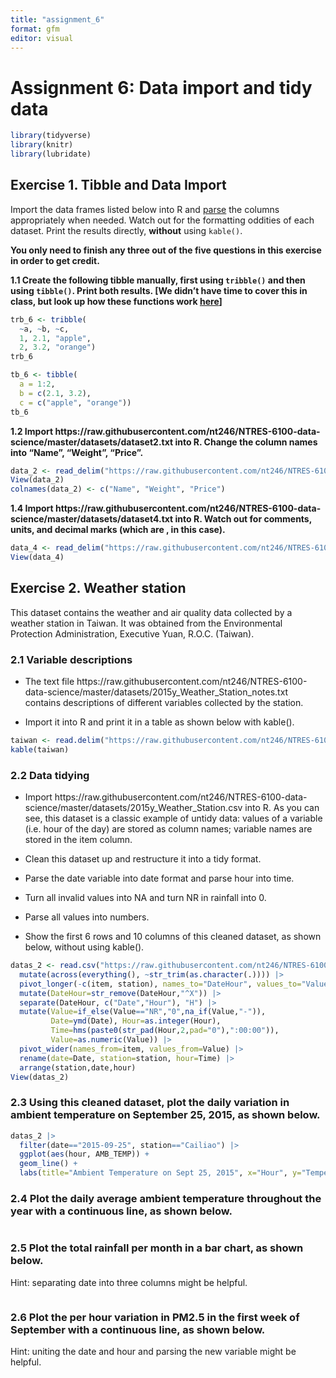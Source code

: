 ```yaml
---
title: "assignment_6"
format: gfm
editor: visual
---
```


# **Assignment 6: Data import and tidy data**

```r
library(tidyverse)
library(knitr)
library(lubridate)
```

## Exercise 1. Tibble and Data Import

Import the data frames listed below into R and [parse](https://r4ds.had.co.nz/data-import.html#parsing-a-vector) the columns appropriately when needed. Watch out for the formatting oddities of each dataset. Print the results directly, **without** using `kable()`.

**You only need to finish any three out of the five questions in this exercise in order to get credit.**

**1.1 Create the following tibble manually, first using `tribble()` and then using `tibble()`. Print both results. \[We didn’t have time to cover this in class, but look up how these functions work [here](https://r4ds.had.co.nz/tibbles.html#creating-tibbles)\]**

```r
trb_6 <- tribble(
  ~a, ~b, ~c,
  1, 2.1, "apple",
  2, 3.2, "orange")
trb_6
```

```r
tb_6 <- tibble(
  a = 1:2,
  b = c(2.1, 3.2), 
  c = c("apple", "orange"))
tb_6
```

**1.2 Import https://raw.githubusercontent.com/nt246/NTRES-6100-data-science/master/datasets/dataset2.txt into R. Change the column names into “Name”, “Weight”, “Price”.**

```r
data_2 <- read_delim("https://raw.githubusercontent.com/nt246/NTRES-6100-data-science/master/datasets/dataset2.txt", col_names = FALSE)
View(data_2)
colnames(data_2) <- c("Name", "Weight", "Price")
```

**1.4 Import https://raw.githubusercontent.com/nt246/NTRES-6100-data-science/master/datasets/dataset4.txt into R. Watch out for comments, units, and decimal marks (which are , in this case).**

```r
data_4 <- read_delim("https://raw.githubusercontent.com/nt246/NTRES-6100-data-science/master/datasets/dataset4.txt", delim = ";", comment = "#", locale = locale(decimal_mark = ",")) 
View(data_4)
```

## Exercise 2. Weather station

This dataset contains the weather and air quality data collected by a weather station in Taiwan. It was obtained from the Environmental Protection Administration, Executive Yuan, R.O.C. (Taiwan).

### 2.1 Variable descriptions

-   The text file https://raw.githubusercontent.com/nt246/NTRES-6100-data-science/master/datasets/2015y_Weather_Station_notes.txt contains descriptions of different variables collected by the station.

-   Import it into R and print it in a table as shown below with kable().

```r
taiwan <- read.delim("https://raw.githubusercontent.com/nt246/NTRES-6100-data-science/master/datasets/2015y_Weather_Station_notes.txt")
kable(taiwan)
```

### 2.2 Data tidying

-   Import https://raw.githubusercontent.com/nt246/NTRES-6100-data-science/master/datasets/2015y_Weather_Station.csv into R. As you can see, this dataset is a classic example of untidy data: values of a variable (i.e. hour of the day) are stored as column names; variable names are stored in the item column.

-   Clean this dataset up and restructure it into a tidy format.

-   Parse the date variable into date format and parse hour into time.

-   Turn all invalid values into NA and turn NR in rainfall into 0.

-   Parse all values into numbers.

-   Show the first 6 rows and 10 columns of this cleaned dataset, as shown below, without using kable().

```r
datas_2 <- read.csv("https://raw.githubusercontent.com/nt246/NTRES-6100-data-science/master/datasets/2015y_Weather_Station.csv") |>
  mutate(across(everything(), ~str_trim(as.character(.)))) |>
  pivot_longer(-c(item, station), names_to="DateHour", values_to="Value") |>
  mutate(DateHour=str_remove(DateHour,"^X")) |>
  separate(DateHour, c("Date","Hour"), "H") |>
  mutate(Value=if_else(Value=="NR","0",na_if(Value,"-")),
         Date=ymd(Date), Hour=as.integer(Hour),
         Time=hms(paste0(str_pad(Hour,2,pad="0"),":00:00")),
         Value=as.numeric(Value)) |>
  pivot_wider(names_from=item, values_from=Value) |>
  rename(date=Date, station=station, hour=Time) |>
  arrange(station,date,hour)
View(datas_2)
```

### 2.3 Using this cleaned dataset, plot the daily variation in ambient temperature on September 25, 2015, as shown below.

```r
datas_2 |>
  filter(date=="2015-09-25", station=="Cailiao") |>
  ggplot(aes(hour, AMB_TEMP)) + 
  geom_line() +
  labs(title="Ambient Temperature on Sept 25, 2015", x="Hour", y="Temperature (°C)")


```

### 2.4 Plot the daily average ambient temperature throughout the year with a continuous line, as shown below.

```r

```

### 2.5 Plot the total rainfall per month in a bar chart, as shown below.

Hint: separating date into three columns might be helpful.

```r

```

### 2.6 Plot the per hour variation in PM2.5 in the first week of September with a continuous line, as shown below.

Hint: uniting the date and hour and parsing the new variable might be helpful.

```r

```
